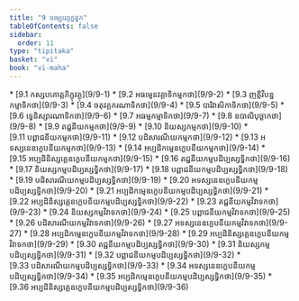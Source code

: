 ```yaml
---
title: "9 ចម្បេយ្យក្ខន្ធក"
tableOfContents: false
sidebar:
  order: 11
type: "tipitaka"
basket: "vi"
book: "vi-maha"
---
```



<DynamicBreadcrumb />



<TableOfContents book="vi-maha" section="9">
* [9.1 កស្សបគោត្តភិក្ខុវត្ថុ](9/9-1)
* [9.2 អធម្មេនវគ្គាទិកម្មកថា](9/9-2)
* [9.3 ញត្តិវិបន្នកម្មាទិកថា](9/9-3)
* [9.4 ចតុវគ្គករណាទិកថា](9/9-4)
* [9.5 បារិវាសិកាទិកថា](9/9-5)
* [9.6 ទ្វេនិស្សារណាទិកថា](9/9-6)
* [9.7 អធម្មកម្មាទិកថា](9/9-7)
* [9.8 ឧបាលិបុច្ឆាកថា](9/9-8)
* [9.9 តជ្ជនីយកម្មកថា](9/9-9)
* [9.10 និយស្សកម្មកថា](9/9-10)
* [9.11 បព្ពាជនីយកម្មកថា](9/9-11)
* [9.12 បដិសារណីយកម្មកថា](9/9-12)
* [9.13 អទស្សនេឧក្ខេបនីយកម្មកថា](9/9-13)
* [9.14 អប្បដិកម្មេឧក្ខេបនីយកម្មកថា](9/9-14)
* [9.15 អប្បដិនិស្សគ្គេឧក្ខេបនីយកម្មកថា](9/9-15)
* [9.16 តជ្ជនីយកម្មបដិប្បស្សទ្ធិកថា](9/9-16)
* [9.17 និយស្សកម្មបដិប្បស្សទ្ធិកថា](9/9-17)
* [9.18 បព្ពាជនីយកម្មបដិប្បស្សទ្ធិកថា](9/9-18)
* [9.19 បដិសារណីយកម្មបដិប្បស្សទ្ធិកថា](9/9-19)
* [9.20 អទស្សនេឧក្ខេបនីយកម្មបដិប្បស្សទ្ធិកថា](9/9-20)
* [9.21 អប្បដិកម្មេឧក្ខេបនីយកម្មបដិប្បស្សទ្ធិកថា](9/9-21)
* [9.22 អប្បដិនិស្សគ្គេឧក្ខេបនីយកម្មបដិប្បស្សទ្ធិកថា](9/9-22)
* [9.23 តជ្ជនីយកម្មវិវាទកថា](9/9-23)
* [9.24 និយស្សកម្មវិវាទកថា](9/9-24)
* [9.25 បព្ពាជនីយកម្មវិវាទកថា](9/9-25)
* [9.26 បដិសារណីយកម្មវិវាទកថា](9/9-26)
* [9.27 អទស្សនេឧក្ខេបនីយកម្មវិវាទកថា](9/9-27)
* [9.28 អប្បដិកម្មេឧក្ខេបនីយកម្មវិវាទកថា](9/9-28)
* [9.29 អប្បដិនិស្សគ្គេឧក្ខេបនីយកម្មវិវាទកថា](9/9-29)
* [9.30 តជ្ជនីយកម្មបដិប្បស្សទ្ធិកថា](9/9-30)
* [9.31 និយស្សកម្មបដិប្បស្សទ្ធិកថា](9/9-31)
* [9.32 បព្ពាជនីយកម្មបដិប្បស្សទ្ធិកថា](9/9-32)
* [9.33 បដិសារណីយកម្មបដិប្បស្សទ្ធិកថា](9/9-33)
* [9.34 អទស្សនេឧក្ខេបនីយកម្មបដិប្បស្សទ្ធិកថា](9/9-34)
* [9.35 អប្បដិកម្មេឧក្ខេបនីយកម្មបដិប្បស្សទ្ធិកថា](9/9-35)
* [9.36 អប្បដិនិស្សគ្គេឧក្ខេបនីយកម្មបដិប្បស្សទ្ធិកថា](9/9-36)
</TableOfContents>